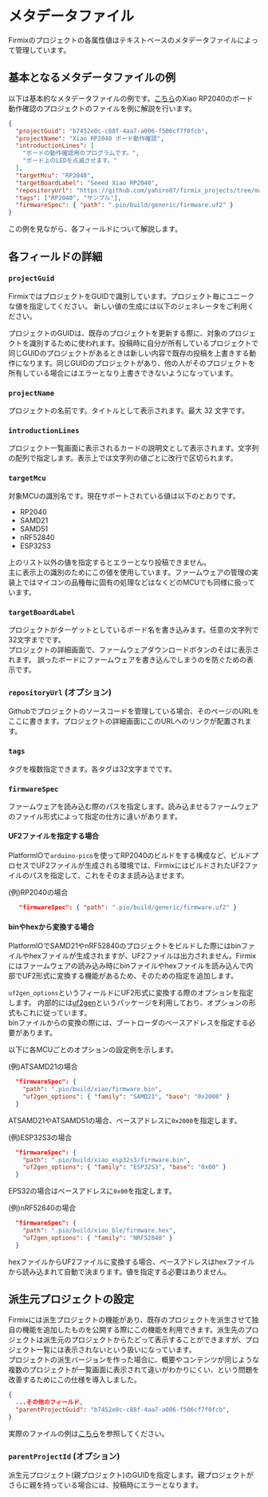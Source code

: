 # メタデータファイル

Firmixのプロジェクトの各属性値はテキストベースのメタデータファイルによって管理しています。

## 基本となるメタデータファイルの例

以下は基本的なメタデータファイルの例です。[こちら](https://github.com/yahiro07/firmix_projects/blob/main/firmix/blink_xiao_rp2040/firmix.project.json)のXiao RP2040のボード動作確認のプロジェクトのファイルを例に解説を行います。

```json
{
  "projectGuid": "b7452e0c-c88f-4aa7-a006-f506cf7f0fcb",
  "projectName": "Xiao RP2040 ボード動作確認",
  "introductionLines": [
    "ボードの動作確認用のプログラムです。",
    "ボード上のLEDを点滅させます。"
  ],
  "targetMcu": "RP2040",
  "targetBoardLabel": "Seeed Xiao RP2040",
  "repositoryUrl": "https://github.com/yahiro07/firmix_projects/tree/main/firmix/blink_xiao_rp2040",
  "tags": ["RP2040", "サンプル"],
  "firmwareSpec": { "path": ".pio/build/generic/firmware.uf2" }
}
```

この例を見ながら、各フィールドについて解説します。

## 各フィールドの詳細

### `projectGuid`

FirmixではプロジェクトをGUIDで識別しています。プロジェクト毎にユニークな値を指定してください。
新しい値の生成には以下のジェネレータをご利用ください。


<GuidGenerator />

プロジェクトのGUIDは、既存のプロジェクトを更新する際に、対象のプロジェクトを識別するために使われます。投稿時に自分が所有しているプロジェクトで同じGUIDのプロジェクトがあるときは新しい内容で既存の投稿を上書きする動作になります。同じGUIDのプロジェクトがあり、他の人がそのプロジェクトを所有している場合にはエラーとなり上書きできないようになっています。

### `projectName`

プロジェクトの名前です。タイトルとして表示されます。最大 32 文字です。

### `introductionLines`

プロジェクト一覧画面に表示されるカードの説明文として表示されます。文字列の配列で指定します。表示上では文字列の値ごとに改行で区切られます。

### `targetMcu`

対象MCUの識別名です。現在サポートされている値は以下のとおりです。

- RP2040
- SAMD21
- SAMD51
- nRF52840
- ESP32S3

上のリスト以外の値を指定するとエラーとなり投稿できません。  
主に表示上の識別のためにこの値を使用しています。ファームウェアの管理の実装上ではマイコンの品種毎に固有の処理などはなくどのMCUでも同様に扱っています。

### `targetBoardLabel`

プロジェクトがターゲットとしているボード名を書き込みます。任意の文字列で32文字までです。  
プロジェクトの詳細画面で、ファームウェアダウンロードボタンのそばに表示されます。
誤ったボードにファームウェアを書き込んでしまうのを防ぐための表示です。

### `repositoryUrl` (オプション)

Githubでプロジェクトのソースコードを管理している場合、そのページのURLをここに書きます。プロジェクトの詳細画面にこのURLへのリンクが配置されます。

### `tags`

タグを複数指定できます。各タグは32文字までです。

### `firmwareSpec`

ファームウェアを読み込む際のパスを指定します。読み込ませるファームウェアのファイル形式によって指定の仕方に違いがあります。

#### UF2ファイルを指定する場合

PlatformIOで`arduino-pico`を使ってRP2040のビルドをする構成など、ビルドプロセスでUF2ファイルが生成される環境では、FirmixにはビルドされたUF2ファイルのパスを指定して、これをそのまま読み込ませます。

(例)RP2040の場合

```json
   "firmwareSpec": { "path": ".pio/build/generic/firmware.uf2" }
```

#### binやhexから変換する場合

PlatformIOでSAMD21やnRF52840のプロジェクトをビルドした際にはbinファイルやhexファイルが生成されますが、UF2ファイルは出力されません。Firmixにはファームウェアの読み込み時にbinファイルやhexファイルを読み込んで内部でUF2形式に変換する機能があるため、そのための指定を追加します。

`uf2gen_options`というフィールドにUF2形式に変換する際のオプションを指定します。
内部的には[uf2gen](https://www.npmjs.com/package/uf2gen)というパッケージを利用しており、オプションの形式もこれに従っています。  
binファイルからの変換の際には、ブートローダのベースアドレスを指定する必要があります。

以下に各MCUごとのオプションの設定例を示します。

(例)ATSAMD21の場合

```json
  "firmwareSpec": {
    "path": ".pio/build/xiao/firmware.bin",
    "uf2gen_options": { "family": "SAMD21", "base": "0x2000" }
  }
```

ATSAMD21やATSAMD51の場合、ベースアドレスに`0x2000`を指定します。

(例)ESP32S3の場合

```json
  "firmwareSpec": {
    "path": ".pio/build/xiao_esp32s3/firmware.bin",
    "uf2gen_options": { "family": "ESP32S3", "base": "0x00" }
  }
```

EPS32の場合はベースアドレスに`0x00`を指定します。

(例)nRF52840の場合

```json
  "firmwareSpec": {
    "path": ".pio/build/xiao_ble/firmware.hex",
    "uf2gen_options": { "family": "NRF52840" }
  }
```

hexファイルからUF2ファイルに変換する場合、ベースアドレスはhexファイルから読み込まれて自動で決まります。値を指定する必要はありません。

## 派生元プロジェクトの設定

Firmixには派生プロジェクトの機能があり、既存のプロジェクトを派生させて独自の機能を追加したものを公開する際にこの機能を利用できます。派生先のプロジェクトは派生元のプロジェクトからたどって表示することができますが、プロジェクト一覧には表示されないという扱いになっています。  
プロジェクトの派生バージョンを作った場合に、概要やコンテンツが同じような複数のプロジェクトが一覧画面に表示されて違いがわかりにくい、という問題を改善するためにこの仕様を導入しました。

```json
{
  ...その他のフィールド,
  "parentProjectGuid": "b7452e0c-c88f-4aa7-a006-f506cf7f0fcb",
}
```

実際のファイルの例は[こちら](https://github.com/yahiro07/firmix_projects/blob/main/firmix/blink_xiao_samd21/firmix.project.json)を参照してください。

### `parentProjectId` (オプション)

派生元プロジェクト(親プロジェクト)のGUIDを指定します。親プロジェクトがさらに親を持っている場合には、投稿時にエラーとなります。

